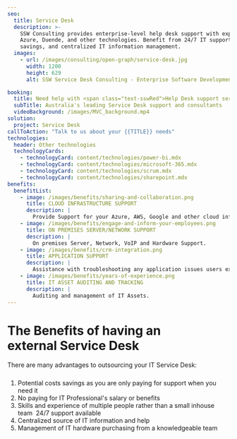 ```yaml
---
seo:
  title: Service Desk
  description: >-
    SSW Consulting provides enterprise-level help desk support with expertise in 
    Azure, Duende, and other technologies. Benefit from 24/7 IT support, cost 
    savings, and centralized IT information management.
  images:
    - url: /images/consulting/open-graph/service-desk.jpg
      width: 1200
      height: 629
      alt: SSW Service Desk Consulting - Enterprise Software Development

booking:
  title: Need help with <span class="text-sswRed">Help Desk support services</span>?
  subTitle: Australia's leading Service Desk support and consultants
  videoBackground: /images/MVC_background.mp4
solution:
  project: Service Desk
callToAction: "Talk to us about your {{TITLE}} needs"
technologies:
  header: Other technologies
  technologyCards:
    - technologyCard: content/technologies/power-bi.mdx
    - technologyCard: content/technologies/microsoft-365.mdx
    - technologyCard: content/technologies/scrum.mdx
    - technologyCard: content/technologies/sharepoint.mdx
benefits:
  benefitList:
    - image: /images/benefits/sharing-and-collaboration.png
      title: CLOUD INFRASTRUCTURE SUPPORT
      description: |
        Provide Support for your Azure, AWS, Google and other cloud infrastruce.
    - image: /images/benefits/engage-and-inform-your-employees.png
      title: ON PREMISES SERVER/NETWORK SUPPORT
      description: |
        On premises Server, Network, VoIP and Hardware Support.
    - image: /images/benefits/crm-integration.png
      title: APPLICATION SUPPORT
      description: |
        Assistance with troubleshooting any application issues users experience.
    - image: /images/benefits/years-of-experience.png
      title: IT ASSET AUDITING AND TRACKING
      description: |
        Auditing and management of IT Assets.
---
```


# The Benefits of having an external Service Desk

There are many advantages to outsourcing your IT Service Desk:

#####

1. Potential costs savings as you are only paying for support when you need it
2. No paying for IT Professional's salary or benefits
3. Skills and experience of multiple people rather than a small inhouse team
    24/7 support available
4. Centralized source of IT information and help
5. Management of IT hardware purchasing from a knowledgeable team
